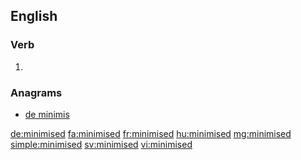 ==English==

===Verb===
{{head|en|verb form}}

# {{en-past of|minimise}}

===Anagrams===
* [[de minimis#English|de minimis]]

[[de:minimised]]
[[fa:minimised]]
[[fr:minimised]]
[[hu:minimised]]
[[mg:minimised]]
[[simple:minimised]]
[[sv:minimised]]
[[vi:minimised]]